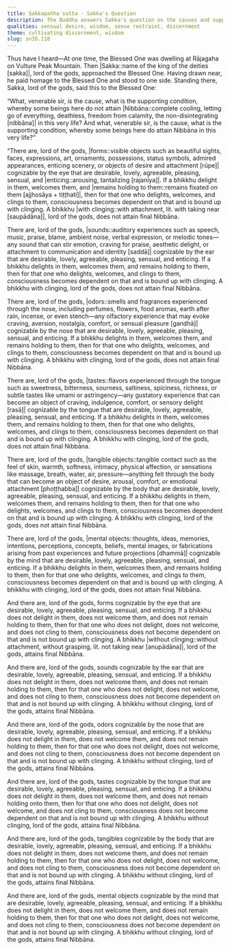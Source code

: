 ```yaml
---
title: Sakkapañha sutta - Sakka's Question
description: The Buddha answers Sakka's question on the causes and supporting conditions whereby some beings do not attain Nibbāna in this very life and some beings do attain Nibbāna in this very life.
qualities: sensual desire, wisdom, sense restraint, discernment
theme: cultivating discernment, wisdom
slug: sn35.118
---
```


Thus have I heard—At one time, the Blessed One was dwelling at Rājagaha on Vulture Peak Mountain. Then |Sakka::name of the king of the deities [sakka]|, lord of the gods, approached the Blessed One. Having drawn near, he paid homage to the Blessed One and stood to one side. Standing there, Sakka, lord of the gods, said this to the Blessed One:

“What, venerable sir, is the cause, what is the supporting condition, whereby some beings here do not attain |Nibbāna::complete cooling, letting go of everything, deathless, freedom from calamity, the non-disintegrating [nibbāna]| in this very life? And what, venerable sir, is the cause, what is the supporting condition, whereby some beings here do attain Nibbāna in this very life?”

“There are, lord of the gods, |forms::visible objects such as beautiful sights, faces, expressions, art, ornaments, possessions, status symbols, admired appearances, enticing scenery, or objects of desire and attachment [rūpe]| cognizable by the eye that are desirable, lovely, agreeable, pleasing, sensual, and |enticing::arousing, tantalizing [rajanīya]|. If a bhikkhu delight in them, welcomes them, and |remains holding to them::remains fixated on them [ajjhosāya + tiṭṭhati]|, then for that one who delights, welcomes, and clings to them, consciousness becomes dependent on that and is bound up with clinging. A bhikkhu |with clinging::with attachment, lit. with taking near [saupādāna]|, lord of the gods, does not attain final Nibbāna.

There are, lord of the gods, |sounds::auditory experiences such as speech, music, praise, blame, ambient noise, verbal expression, or melodic tones—any sound that can stir emotion, craving for praise, aesthetic delight, or attachment to communication and identity [saddā]| cognizable by the ear that are desirable, lovely, agreeable, pleasing, sensual, and enticing. If a bhikkhu delights in them, welcomes them, and remains holding to them, then for that one who delights, welcomes, and clings to them, consciousness becomes dependent on that and is bound up with clinging. A bhikkhu with clinging, lord of the gods, does not attain final Nibbāna.

There are, lord of the gods, |odors::smells and fragrances experienced through the nose, including perfumes, flowers, food aromas, earth after rain, incense, or even stench—any olfactory experience that may evoke craving, aversion, nostalgia, comfort, or sensual pleasure [gandhā]| cognizable by the nose that are desirable, lovely, agreeable, pleasing, sensual, and enticing. If a bhikkhu delights in them, welcomes them, and remains holding to them, then for that one who delights, welcomes, and clings to them, consciousness becomes dependent on that and is bound up with clinging. A bhikkhu with clinging, lord of the gods, does not attain final Nibbāna.

There are, lord of the gods, |tastes::flavors experienced through the tongue such as sweetness, bitterness, sourness, saltiness, spiciness, richness, or subtle tastes like umami or astringency—any gustatory experience that can become an object of craving, indulgence, comfort, or sensory delight [rasā]| cognizable by the tongue that are desirable, lovely, agreeable, pleasing, sensual, and enticing. If a bhikkhu delights in them, welcomes them, and remains holding to them, then for that one who delights, welcomes, and clings to them, consciousness becomes dependent on that and is bound up with clinging. A bhikkhu with clinging, lord of the gods, does not attain final Nibbāna.

There are, lord of the gods, |tangible objects::tangible contact such as the feel of skin, warmth, softness, intimacy, physical affection, or sensations like massage, breath, water, air, pressure—anything felt through the body that can become an object of desire, arousal, comfort, or emotional attachment [phoṭṭhabba]| cognizable by the body that are desirable, lovely, agreeable, pleasing, sensual, and enticing. If a bhikkhu delights in them, welcomes them, and remains holding to them, then for that one who delights, welcomes, and clings to them, consciousness becomes dependent on that and is bound up with clinging. A bhikkhu with clinging, lord of the gods, does not attain final Nibbāna.

There are, lord of the gods, |mental objects::thoughts, ideas, memories, intentions, perceptions, concepts, beliefs, mental images, or fabrications arising from past experiences and future projections [dhammā]| cognizable by the mind that are desirable, lovely, agreeable, pleasing, sensual, and enticing. If a bhikkhu delights in them, welcomes them, and remains holding to them, then for that one who delights, welcomes, and clings to them, consciousness becomes dependent on that and is bound up with clinging. A bhikkhu with clinging, lord of the gods, does not attain final Nibbāna.

And there are, lord of the gods, forms cognizable by the eye that are desirable, lovely, agreeable, pleasing, sensual, and enticing. If a bhikkhu does not delight in them, does not welcome them, and does not remain holding to them, then for that one who does not delight, does not welcome, and does not cling to them, consciousness does not become dependent on that and is not bound up with clinging. A bhikkhu |without clinging::without attachment, without grasping, lit. not taking near [anupādāna]|, lord of the gods, attains final Nibbāna.

And there are, lord of the gods, sounds cognizable by the ear that are desirable, lovely, agreeable, pleasing, sensual, and enticing. If a bhikkhu does not delight in them, does not welcome them, and does not remain holding to them, then for that one who does not delight, does not welcome, and does not cling to them, consciousness does not become dependent on that and is not bound up with clinging. A bhikkhu without clinging, lord of the gods, attains final Nibbāna.

And there are, lord of the gods, odors cognizable by the nose that are desirable, lovely, agreeable, pleasing, sensual, and enticing. If a bhikkhu does not delight in them, does not welcome them, and does not remain holding to them, then for that one who does not delight, does not welcome, and does not cling to them, consciousness does not become dependent on that and is not bound up with clinging. A bhikkhu without clinging, lord of the gods, attains final Nibbāna.

And there are, lord of the gods, tastes cognizable by the tongue that are desirable, lovely, agreeable, pleasing, sensual, and enticing. If a bhikkhu does not delight in them, does not welcome them, and does not remain holding onto them, then for that one who does not delight, does not welcome, and does not cling to them, consciousness does not become dependent on that and is not bound up with clinging. A bhikkhu without clinging, lord of the gods, attains final Nibbāna.

And there are, lord of the gods, tangibles cognizable by the body that are desirable, lovely, agreeable, pleasing, sensual, and enticing. If a bhikkhu does not delight in them, does not welcome them, and does not remain holding to them, then for that one who does not delight, does not welcome, and does not cling to them, consciousness does not become dependent on that and is not bound up with clinging. A bhikkhu without clinging, lord of the gods, attains final Nibbāna.

And there are, lord of the gods, mental objects cognizable by the mind that are desirable, lovely, agreeable, pleasing, sensual, and enticing. If a bhikkhu does not delight in them, does not welcome them, and does not remain holding to them, then for that one who does not delight, does not welcome, and does not cling to them, consciousness does not become dependent on that and is not bound up with clinging. A bhikkhu without clinging, lord of the gods, attains final Nibbāna.